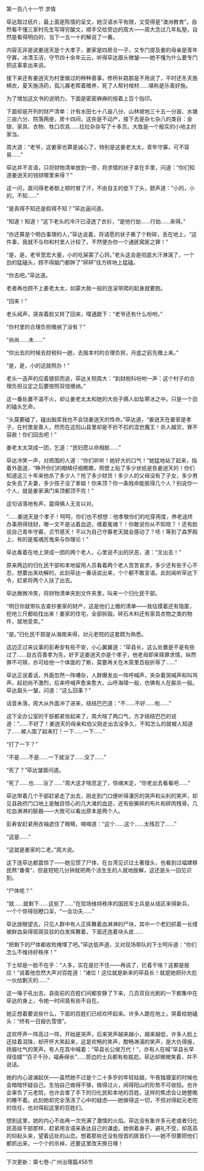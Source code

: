 

第一百八十一节 求情

荜达取过纸片，最上面是陈情的呈文，她汉语水平有限，又受得是“澳洲教育”，自然看不懂三家村先生写得穷酸文，顺手交给旁边的周大――周大念过几年私塾，自然是看得明白的，当下一五一十的解说了一番。

内容无非是说姜逍天是个大孝子，姜家是四房合一子，又专门提及姜的母亲是青年守寡，冰清玉洁，守节四十余年云云，听得荜达眉头微皱――她不懂为什么要专门把这事拿出来说。

接下来还有姜逍天为村里做过的种种善事，修桥补路那是不用说了，平时还冬天施棉衣，夏天施汤药，孤儿寡老帮着赡养，死了人帮衬棺材……堪称是乐善好施。

为了增加这文书的说明力，下面是密密麻麻的按着上百个指印。

下面却是开列的财产清单：计有水田七十八亩八分、山林坡地三十五一分亩、水塘三亩六分、院落两座，房十四间，这些是不动产，接下去是杂七杂八的类目：金银，家具、衣物、牲口农具……拉拉杂杂写了十多页。大致是一个殷实的小地主的家当。

周大道：“老爷，这姜家也算是诚心了，特别是这姜老太太，青年守寡，可不容易……”

荜达并不言语，只将财物清单放到一旁，将求情的状子拿在手里，问道：“你们知道姜逍天的钱财哪里来得？”

这一问，直问得老者额上顿时冒了汗，不由自主的低下了头，颤声道：“小的，小的，不知……”

“是真得不知还是假得不知？”荜达逼问道。

“知道！知道！”这下老头的冷汗已浸透了衣衫，“是他行劫……行劫……来得。”

“你还算是个明白事理的人，”荜达说着，将请愿的状子撕了个粉碎，丢在地上，“这件事，我就不与你和村里人计较了。不然便办你一个通匪窝匪之罪！”

“是，是，老爷宽宏大量，小的吃屎蒙了心窍。”老头这会是彻底大汗淋漓了，一个劲的猛磕头，顾不得脑门都肿了“砰砰”往方砖地上猛磕。

“你去吧。”荜达道。

老者再也顾不上姜老太太，如蒙大赦一般的连滚带爬的起身就要跑。

“回来！”

老头闻声，哭丧着脸又转了回来，噗通跪下：“老爷还有什么吩咐。”

“你村里的合理负担缴纳了没有？”

“尚尚……未……”

“你出去的时候去财税科一趟，去报本村的合理负担，月底之前先缴上来。”

“是，是，小的这就照办！”

老头一迭声的应着狼狈而逃，荜达关照周大：“到财税科吩咐一声：这个村子的合理负担议定之后要按照双倍缴纳。”

这一番处置不温不火，却让姜老太太和她的大伯子俩人如坠寒冰之中。只是一个劲的磕头乞命。

“头莫要磕了，磕出脑浆我也不会饶姜逍天的性命。”荜达道，“姜逍天在姜家是孝子，在村里是善人，然而在这阳山县里却是不折不扣的混世魔王！杀人越货，罪不容赦！你们回去吧！”

姜老太太哭成一团，乞道：“民妇愿以命相抵……”

荜达冷笑一声，对周围的人道：“你们听听！她好大的口气！”她猛地站了起来，指着外面道，“睁开你们的眼睛仔细瞧瞧，照壁上贴了多少状纸是告姜逍天的！你们知道这三十年来他杀了多少人？抢了多少财货！多少人的父母没有了子女，多少男女失去了夫妻，多少孩子没了爹娘！你来顶？你一条贱命能抵得几个人？别说你一个人，就是姜家满门来顶都顶不完！”

这句话落地有声，震得俩人无言以对。

“……姜逍天是个孝子！呵呵，你们也不想想：他孝敬你们的吃穿用度，养老送终办事用得钱财，哪一文不是沾着血迹，缠着冤魂？！你敢说你从不知晓？！还有脸说自己青年守寡，贞节感天！不以为自己守寡老天就会感动了？呸！等到了森罗殿上，有的是冤魂厉鬼来与你理论！”

荜达看着在地上哭成一团的两个老人，心里说不出的厌恶，道：“叉出去！”

原来两边的归化民干部和本地留用人员看着两个老人苦苦哀求，多少还有些于心不忍，想要出来劝解的，此刻荜达一番话说出来，个个都不敢言语。此刻闻听荜达下令，赶紧将两个人扶了出去。

荜达微微冷笑，将财物清单夹到文件夹里，叫来一个归化民干部。

“明日你就带队去查抄姜家的财产，这是他们上缴的清单――我估摸着还有隐匿，挖地三尺都给找出来！姜家的住宅，全部拆毁。砖石木料还有家具衣物之类的物件，就地变卖。”

“是。”归化民干部是从海南来得，对元老院的这套颇为熟悉。

这边正过来议事的彭寿安有些不安，小心翼翼道：“荜县长，这么处置是不是有些过了……自古百善孝为先，好歹这姜逍天亦是个孝子，他老母即来赎罪求情，纵然罪不可赎，亦可给他一个体面的了断，莫要再关在木笼里百般折辱了……”

荜达正说着话，外面忽然一阵嘈杂，人群爆发出一阵呼喊声，夹杂着哭喊声和叫骂声。起初尚不激烈，后来呼喊声愈来愈大，山呼海啸一般，仿佛有人在厮杀一般。荜达眉头一皱，问道：“这么回事？”

话音未落，周大从外面冲了进来，结结巴巴道：“不……不好……啦……”

这下全办公室的干部都紧张起来了，周大喘了两口气，方才结结巴巴的说道：“……不好了！姜逍天的母亲和伯父刚走出去没多久，不知怎么的就被人知道了……被人围了起来打！一下……一下……”

“打了一下？”

“不是……不是……一下就没了……没了……”

“死了？”荜达皱眉问道。

“死了……也……没了……”周大这才喘息定了，惊魂未定，“你老出去看看吧……”

荜达带着几个干部赶紧走了出去，刚走到门口便听得凄厉的哭声和尖利的笑声，却见县政府门口地上是触目惊心的几大滩的血迹，还有些撕碎的布片和碎肉残骨。几坨血淋淋的脏器――大致可以看出原本是两个人。

彭寿安赶紧用衣袖遮住了眼睛，喃喃道：“这个……这个……太残忍了……”

“这是……”

“这就是姜家的二老。”周大说。

这下连荜达都震惊了――她见惯了尸体，在台湾见识过土著猎头，也看到过福建移民熬“番膏”，但是短短几分钟就把两个活生生的人就地肢解，这还是头一回见识到。

“尸体呢？”

“就……就剩下……这些了……”在现场维持秩序的国民军士兵是从瑶区来得新兵，一个个惊得目瞪口呆，“一会功夫……”

荜达放眼望去，只见人群中有人正挥舞着血淋淋的尸块，其中一个老妇抓着一长缕被鲜血染得斑斑驳驳的白发挥舞着，下面还连着块头皮……

“把剩下的尸体都收殓掩埋了吧。”荜达低声道，又对现场带队的下士呵斥道：“你们怎么不维持好秩序！”

下士却是一脸不在乎：“人多，实在是拦不住――再说了，拦着干啥？这都是报应！”说着他忽然大声对百姓道：“诸位！这位就是新来的荜县长！就是她把孙大彪一伙给剿灭的……”

这一嗓子吼出去，县衙前的百姓们间都安静了下来，几百双目光刷的一下都集中在荜达的身上，令她一时间竟有些不自在。

她正想着要说些什么，下面的百姓们已经欢呼起来。许多人跪在地上，哭着给她磕头：“终有一日报仇雪恨”。

这欢呼声一阵高过一阵，开始是哭声，后来哭声越来越小，越来越低，许多人脸上还挂着泪珠，却开怀大笑起来，这是欢畅的笑声，酣畅淋漓的笑声，是大仇得报，扬眉吐气的笑声。有人在其中喊着：“荜县长公侯万代！”，亦有人在喊“荜县长早得佳婿”“百子千孙，福寿绵长”……旁边的士兵都有些尴尬，荜达却微微笑着，并不说话。

她的内心波澜起伏――虽然她不过是个二十多岁的年轻姑娘，午夜独寝室的时候也会暗暗怀疑自己。生怕自己做得不够，做得过火，闹得阳山的形势不可收拾。也许会辜负了元老院，也许会害了手下的归化民和本地的百姓。这样的焦虑会让她整晚的睡不着。此刻她却完全荡涤了心中的疑虑――她做得这一切，不但对得起元老院的信任，也对得起这里的百姓们。

想到这里，她的内心不由再一次充满了激情的火焰。荜达没有象许多元老或者归化民高级干部那样，赶紧用言语来表达自己的谦虚。她侧着身子，避礼不受，却高高的仰起头来，望着远处的山峦。想着那些还没有授首的匪首们――她不但要把他们都抓出来，一个个的杀掉，还要这里改天换日哩！

----------------------------------------------------

下次更新：第七卷-广州治理篇456节

